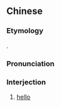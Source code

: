 ==Chinese==
{{zh-forms}}

===Etymology===
{{bor|zh|en|hello}}.

===Pronunciation===
{{zh-pron
|m=hālǎo
|c=haa1 lou2
|ca=zh-yue-哈佬.ogg
|cat=intj
}}

===Interjection===
{{zh-interj}}

# {{lb|zh|chiefly|Cantonese}} [[hello]]